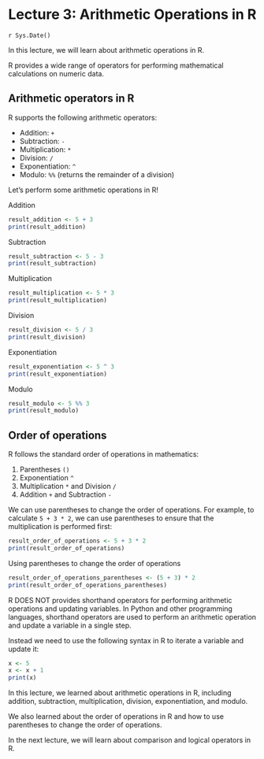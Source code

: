 # Lecture 3: Arithmetic Operations in R
`r Sys.Date()`

In this lecture, we will learn about arithmetic operations in R.

R provides a wide range of operators for performing mathematical calculations
on numeric data.

## Arithmetic operators in R

R supports the following arithmetic operators:

- Addition: `+`
- Subtraction: `-`
- Multiplication: `*`
- Division: `/`
- Exponentiation: `^`
- Modulo: `%%` (returns the remainder of a division)

Let's perform some arithmetic operations in R!

Addition

```r
result_addition <- 5 + 3
print(result_addition)
```

Subtraction

```r
result_subtraction <- 5 - 3
print(result_subtraction)
```

Multiplication

```r
result_multiplication <- 5 * 3
print(result_multiplication)
```

Division

```r
result_division <- 5 / 3
print(result_division)
```

Exponentiation

```r
result_exponentiation <- 5 ^ 3
print(result_exponentiation)
```

Modulo

```r
result_modulo <- 5 %% 3
print(result_modulo)
```

## Order of operations

R follows the standard order of operations in mathematics:

1. Parentheses `()`
1. Exponentiation `^`
1. Multiplication `*` and Division `/`
1. Addition `+` and Subtraction `-`

We can use parentheses to change the order of operations. For example, to
calculate `5 + 3 * 2`, we can use parentheses to ensure that the
multiplication is performed first:

```r
result_order_of_operations <- 5 + 3 * 2
print(result_order_of_operations)
```

Using parentheses to change the order of operations

```r
result_order_of_operations_parentheses <- (5 + 3) * 2
print(result_order_of_operations_parentheses)
```

R DOES NOT provides shorthand operators for performing arithmetic operations
and updating variables. In Python and other programming languages, shorthand
operators are used to perform an arithmetic operation and update a variable
in a single step.

Instead we need to use the following syntax in R to iterate a variable and
update it:

```r
x <- 5
x <- x + 1
print(x)
```

In this lecture, we learned about arithmetic operations in R, including
addition, subtraction, multiplication, division, exponentiation, and modulo.

We also learned about the order of operations in R and how to use parentheses
to change the order of operations.

In the next lecture, we will learn about comparison and logical operators in
R.
